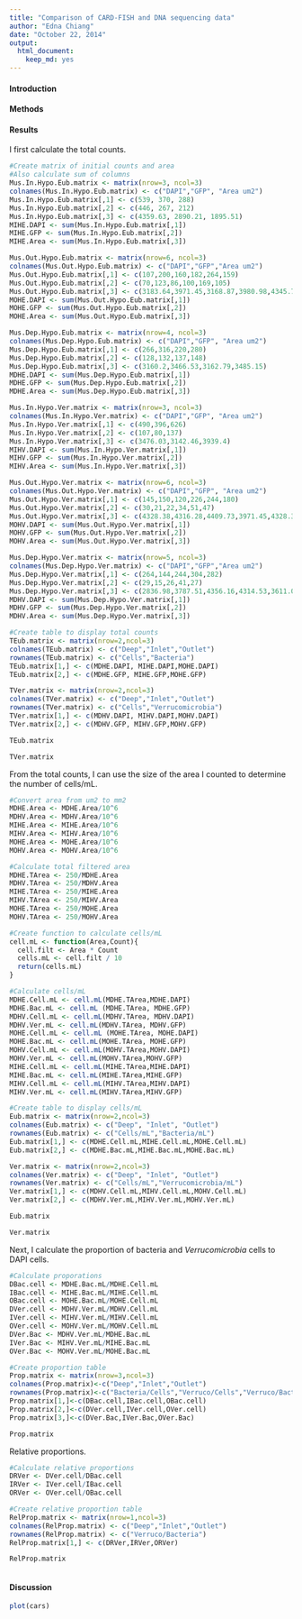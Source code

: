 ```yaml
---
title: "Comparison of CARD-FISH and DNA sequencing data"
author: "Edna Chiang"
date: "October 22, 2014"
output:
  html_document:
    keep_md: yes
---
```




#### Introduction



#### Methods



#### Results

I first calculate the total counts.
```r
#Create matrix of initial counts and area
#Also calculate sum of columns
Mus.In.Hypo.Eub.matrix <- matrix(nrow=3, ncol=3)
colnames(Mus.In.Hypo.Eub.matrix) <- c("DAPI","GFP", "Area um2")
Mus.In.Hypo.Eub.matrix[,1] <- c(539, 370, 288)
Mus.In.Hypo.Eub.matrix[,2] <- c(446, 267, 212)
Mus.In.Hypo.Eub.matrix[,3] <- c(4359.63, 2890.21, 1895.51)
MIHE.DAPI <- sum(Mus.In.Hypo.Eub.matrix[,1])
MIHE.GFP <- sum(Mus.In.Hypo.Eub.matrix[,2])
MIHE.Area <- sum(Mus.In.Hypo.Eub.matrix[,3])

Mus.Out.Hypo.Eub.matrix <- matrix(nrow=6, ncol=3)
colnames(Mus.Out.Hypo.Eub.matrix) <- c("DAPI","GFP","Area um2")
Mus.Out.Hypo.Eub.matrix[,1] <- c(107,200,160,182,264,159)
Mus.Out.Hypo.Eub.matrix[,2] <- c(70,123,86,100,169,105)
Mus.Out.Hypo.Eub.matrix[,3] <- c(3183.64,3971.45,3168.87,3980.98,4345.72,3283.65)
MOHE.DAPI <- sum(Mus.Out.Hypo.Eub.matrix[,1])
MOHE.GFP <- sum(Mus.Out.Hypo.Eub.matrix[,2])
MOHE.Area <- sum(Mus.Out.Hypo.Eub.matrix[,3])

Mus.Dep.Hypo.Eub.matrix <- matrix(nrow=4, ncol=3)
colnames(Mus.Dep.Hypo.Eub.matrix) <- c("DAPI","GFP", "Area um2")
Mus.Dep.Hypo.Eub.matrix[,1] <- c(266,316,220,280)
Mus.Dep.Hypo.Eub.matrix[,2] <- c(128,132,137,148)
Mus.Dep.Hypo.Eub.matrix[,3] <- c(3160.2,3466.53,3162.79,3485.15)
MDHE.DAPI <- sum(Mus.Dep.Hypo.Eub.matrix[,1])
MDHE.GFP <- sum(Mus.Dep.Hypo.Eub.matrix[,2])
MDHE.Area <- sum(Mus.Dep.Hypo.Eub.matrix[,3])

Mus.In.Hypo.Ver.matrix <- matrix(nrow=3, ncol=3)
colnames(Mus.In.Hypo.Ver.matrix) <- c("DAPI","GFP", "Area um2")
Mus.In.Hypo.Ver.matrix[,1] <- c(490,396,626)
Mus.In.Hypo.Ver.matrix[,2] <- c(107,80,137)
Mus.In.Hypo.Ver.matrix[,3] <- c(3476.03,3142.46,3939.4)
MIHV.DAPI <- sum(Mus.In.Hypo.Ver.matrix[,1])
MIHV.GFP <- sum(Mus.In.Hypo.Ver.matrix[,2])
MIHV.Area <- sum(Mus.In.Hypo.Ver.matrix[,3])

Mus.Out.Hypo.Ver.matrix <- matrix(nrow=6, ncol=3)
colnames(Mus.Out.Hypo.Ver.matrix) <- c("DAPI","GFP", "Area um2")
Mus.Out.Hypo.Ver.matrix[,1] <- c(145,150,120,226,244,180)
Mus.Out.Hypo.Ver.matrix[,2] <- c(30,21,22,34,51,47)
Mus.Out.Hypo.Ver.matrix[,3] <- c(4328.38,4316.28,4409.73,3971.45,4328.39,4321.46)
MOHV.DAPI <- sum(Mus.Out.Hypo.Ver.matrix[,1])
MOHV.GFP <- sum(Mus.Out.Hypo.Ver.matrix[,2])
MOHV.Area <- sum(Mus.Out.Hypo.Ver.matrix[,3])

Mus.Dep.Hypo.Ver.matrix <- matrix(nrow=5, ncol=3)
colnames(Mus.Dep.Hypo.Ver.matrix) <- c("DAPI","GFP","Area um2")
Mus.Dep.Hypo.Ver.matrix[,1] <- c(264,144,244,304,282)
Mus.Dep.Hypo.Ver.matrix[,2] <- c(29,15,26,41,27)
Mus.Dep.Hypo.Ver.matrix[,3] <- c(2836.98,3787.51,4356.16,4314.53,3611.04)
MDHV.DAPI <- sum(Mus.Dep.Hypo.Ver.matrix[,1])
MDHV.GFP <- sum(Mus.Dep.Hypo.Ver.matrix[,2])
MDHV.Area <- sum(Mus.Dep.Hypo.Ver.matrix[,3])

#Create table to display total counts
TEub.matrix <- matrix(nrow=2,ncol=3)
colnames(TEub.matrix) <- c("Deep","Inlet","Outlet")
rownames(TEub.matrix) <- c("Cells","Bacteria")
TEub.matrix[1,] <- c(MDHE.DAPI, MIHE.DAPI,MOHE.DAPI)
TEub.matrix[2,] <- c(MDHE.GFP, MIHE.GFP,MOHE.GFP)

TVer.matrix <- matrix(nrow=2,ncol=3)
colnames(TVer.matrix) <- c("Deep","Inlet","Outlet")
rownames(TVer.matrix) <- c("Cells","Verrucomicrobia")
TVer.matrix[1,] <- c(MDHV.DAPI, MIHV.DAPI,MOHV.DAPI)
TVer.matrix[2,] <- c(MDHV.GFP, MIHV.GFP,MOHV.GFP)

TEub.matrix

TVer.matrix
```

From the total counts, I can use the size of the area I counted to determine the number of cells/mL.
```r
#Convert area from um2 to mm2
MDHE.Area <- MDHE.Area/10^6
MDHV.Area <- MDHV.Area/10^6
MIHE.Area <- MIHE.Area/10^6
MIHV.Area <- MIHV.Area/10^6
MOHE.Area <- MOHE.Area/10^6
MOHV.Area <- MOHV.Area/10^6

#Calculate total filtered area
MDHE.TArea <- 250/MDHE.Area
MDHV.TArea <- 250/MDHV.Area
MIHE.TArea <- 250/MIHE.Area
MIHV.TArea <- 250/MIHV.Area
MOHE.TArea <- 250/MOHE.Area
MOHV.TArea <- 250/MOHV.Area

#Create function to calculate cells/mL
cell.mL <- function(Area,Count){
  cell.filt <- Area * Count
  cells.mL <- cell.filt / 10
  return(cells.mL)
}

#Calculate cells/mL
MDHE.Cell.mL <- cell.mL(MDHE.TArea,MDHE.DAPI)
MDHE.Bac.mL <- cell.mL (MDHE.TArea, MDHE.GFP)
MDHV.Cell.mL <- cell.mL(MDHV.TArea, MDHV.DAPI)
MDHV.Ver.mL <- cell.mL(MDHV.TArea, MDHV.GFP)
MOHE.Cell.mL <- cell.mL (MOHE.TArea, MOHE.DAPI)
MOHE.Bac.mL <- cell.mL(MOHE.TArea, MOHE.GFP)
MOHV.Cell.mL <- cell.mL(MOHV.TArea,MOHV.DAPI)
MOHV.Ver.mL <- cell.mL(MOHV.TArea,MOHV.GFP)
MIHE.Cell.mL <- cell.mL(MIHE.TArea,MIHE.DAPI)
MIHE.Bac.mL <- cell.mL(MIHE.TArea,MIHE.GFP)
MIHV.Cell.mL <- cell.mL(MIHV.TArea,MIHV.DAPI)
MIHV.Ver.mL <- cell.mL(MIHV.TArea,MIHV.GFP)

#Create table to display cells/mL
Eub.matrix <- matrix(nrow=2,ncol=3)
colnames(Eub.matrix) <- c("Deep", "Inlet", "Outlet")
rownames(Eub.matrix) <- c("Cells/mL","Bacteria/mL")
Eub.matrix[1,] <- c(MDHE.Cell.mL,MIHE.Cell.mL,MOHE.Cell.mL)
Eub.matrix[2,] <- c(MDHE.Bac.mL,MIHE.Bac.mL,MOHE.Bac.mL)

Ver.matrix <- matrix(nrow=2,ncol=3)
colnames(Ver.matrix) <- c("Deep", "Inlet", "Outlet")
rownames(Ver.matrix) <- c("Cells/mL","Verrucomicrobia/mL")
Ver.matrix[1,] <- c(MDHV.Cell.mL,MIHV.Cell.mL,MOHV.Cell.mL)
Ver.matrix[2,] <- c(MDHV.Ver.mL,MIHV.Ver.mL,MOHV.Ver.mL)

Eub.matrix

Ver.matrix
```


Next, I calculate the proportion of bacteria and *Verrucomicrobia* cells to DAPI cells.
```r
#Calculate proporations
DBac.cell <- MDHE.Bac.mL/MDHE.Cell.mL
IBac.cell <- MIHE.Bac.mL/MIHE.Cell.mL
OBac.cell <- MOHE.Bac.mL/MOHE.Cell.mL
DVer.cell <- MDHV.Ver.mL/MDHV.Cell.mL
IVer.cell <- MIHV.Ver.mL/MIHV.Cell.mL
OVer.cell <- MOHV.Ver.mL/MOHV.Cell.mL
DVer.Bac <- MDHV.Ver.mL/MDHE.Bac.mL
IVer.Bac <- MIHV.Ver.mL/MIHE.Bac.mL
OVer.Bac <- MOHV.Ver.mL/MOHE.Bac.mL

#Create proportion table
Prop.matrix <- matrix(nrow=3,ncol=3)
colnames(Prop.matrix)<-c("Deep","Inlet","Outlet")
rownames(Prop.matrix)<-c("Bacteria/Cells","Verruco/Cells","Verruco/Bacteria")
Prop.matrix[1,]<-c(DBac.cell,IBac.cell,OBac.cell)
Prop.matrix[2,]<-c(DVer.cell,IVer.cell,OVer.cell)
Prop.matrix[3,]<-c(DVer.Bac,IVer.Bac,OVer.Bac)

Prop.matrix
```

Relative proportions.
```r
#Calculate relative proportions
DRVer <- DVer.cell/DBac.cell
IRVer <- IVer.cell/IBac.cell
ORVer <- OVer.cell/OBac.cell

#Create relative proportion table
RelProp.matrix <- matrix(nrow=1,ncol=3)
colnames(RelProp.matrix) <- c("Deep","Inlet","Outlet")
rownames(RelProp.matrix) <- c("Verruco/Bacteria")
RelProp.matrix[1,] <- c(DRVer,IRVer,ORVer)

RelProp.matrix
```


```r


```


#### Discussion






```r
plot(cars)
```
